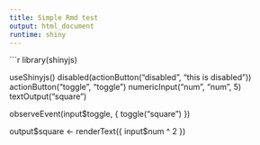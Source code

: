 ```yaml
---
title: Simple Rmd test
output: html_document
runtime: shiny
---
```


```r
library(shinyjs)

useShinyjs()
disabled(actionButton("disabled", "this is disabled"))
actionButton("toggle", "toggle")
numericInput("num", "num", 5)
textOutput("square")

observeEvent(input$toggle, {
  toggle("square")
})

output$square <- renderText({
  input$num ^ 2
})
